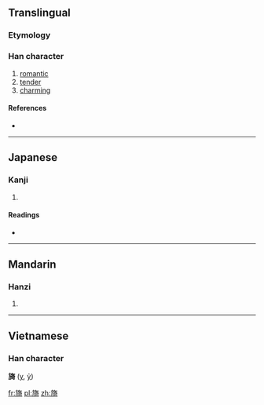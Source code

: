 ==Translingual==

===Etymology===
{{Han compound|㫃|奇|c1=s|c2=p|ls=psc}}

===Han character===
{{Han char|rn=70|rad=方|as=10|sn=14|four=0822<sub>1</sub>|canj=卜尸人大口 (YSOKR)}}

# [[romantic]]
# [[tender]]
# [[charming]]

====References====
* {{Han ref|kx=0484.260|dkj=13685|dj=0846.260|hdz=32184.010|uh=65D6|ud=26070|bh=BA59|bd=47705}}

----

==Japanese==

===Kanji===
{{ja-kanji|grade=|rs=方10}}

# {{defn|Japanese|sort=方10}}

====Readings====
* {{ja-readings|on=[[い]] (i)|kun=[[なびく]] (nabiku)}}

----

==Mandarin==

===Hanzi===
{{cmn-hanzi|pin=[[yǐ]] ([[yi3]])|wg=i<sup>3</sup>}}
#{{defn|Mandarin|sort=方10}}

----

==Vietnamese==
===Han character===
'''旖''' ([[y]], [[ỷ]])

[[fr:旖]]
[[pl:旖]]
[[zh:旖]]